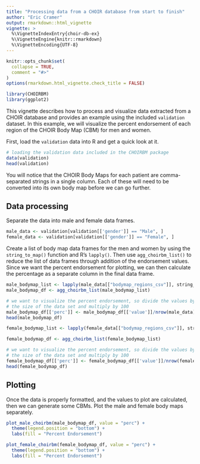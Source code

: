 ```yaml
---
title: "Processing data from a CHOIR database from start to finish"
author: "Eric Cramer"
output: rmarkdown::html_vignette
vignette: >
  %\VignetteIndexEntry{choir-db-ex}
  %\VignetteEngine{knitr::rmarkdown}
  %\VignetteEncoding{UTF-8}
---
```


```r
knitr::opts_chunk$set(
  collapse = TRUE,
  comment = "#>"
)
options(rmarkdown.html_vignette.check_title = FALSE)
```

```r
library(CHOIRBM)
library(ggplot2)
```

This vignette describes how to process and visualize data extracted from a CHOIR database and provides an example using the included `validation` dataset. In this example, we will visualize the percent endorsement of each region of the CHOIR Body Map (CBM) for men and women.

First, load the `validation` data into R and get a quick look at it.

```r
# loading the validation data included in the CHOIRBM package
data(validation)
head(validation)
```

You will notice that the CHOIR Body Maps for each patient are comma-separated strings in a single column. Each of these will need to be converted into its own body map before we can go further.

## Data processing
Separate the data into male and female data frames.

```r
male_data <- validation[validation[['gender']] == "Male", ]
female_data <- validation[validation[['gender']] == "Female", ]
```

Create a list of body map data frames for the men and women by using the `string_to_map()` function and R's `lapply()`. Then use `agg_choirbm_list()` to reduce the list of data frames through addition of the endorsement values. Since we want the percent endorsement for plotting, we can then calculate the percentage as a separate column in the final data frame.

```r
male_bodymap_list <- lapply(male_data[["bodymap_regions_csv"]], string_to_map)
male_bodymap_df <- agg_choirbm_list(male_bodymap_list)

# we want to visualize the percent endorsement, so divide the values by 
# the size of the data set and multiply by 100
male_bodymap_df[['perc']] <- male_bodymap_df[['value']]/nrow(male_data)*100
head(male_bodymap_df)
```

```r
female_bodymap_list <- lapply(female_data[["bodymap_regions_csv"]], string_to_map)

female_bodymap_df <- agg_choirbm_list(female_bodymap_list)

# we want to visualize the percent endorsement, so divide the values by 
# the size of the data set and multiply by 100
female_bodymap_df[['perc']] <- female_bodymap_df[['value']]/nrow(female_data)*100
head(female_bodymap_df)
```

## Plotting
Once the data is properly formatted, and the values to plot are calculated, then we can generate some CBMs. Plot the male and female body maps separately.

```r
plot_male_choirbm(male_bodymap_df, value = "perc") + 
  theme(legend.position = "bottom") + 
  labs(fill = "Percent Endorsement")
```

```r
plot_female_choirbm(female_bodymap_df, value = "perc") +
  theme(legend.position = "bottom") + 
  labs(fill = "Percent Endorsement")
```
